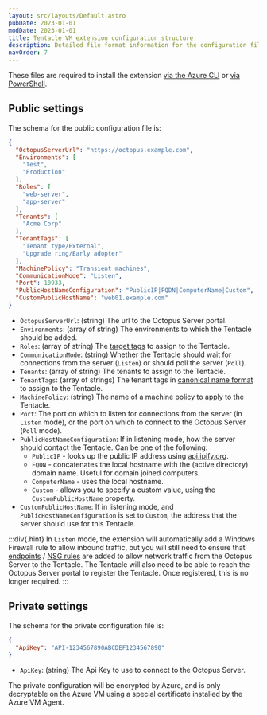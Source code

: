```yaml
---
layout: src/layouts/Default.astro
pubDate: 2023-01-01
modDate: 2023-01-01
title: Tentacle VM extension configuration structure
description: Detailed file format information for the configuration files required for the Azure Tentacle VM Extension
navOrder: 7
---
```


<AzureVMExtensionDeprecated />

These files are required to install the extension [via the Azure CLI](/docs/infrastructure/deployment-targets/tentacle/windows/azure-virtual-machines/via-the-azure-cli/) or [via PowerShell](/docs/infrastructure/deployment-targets/tentacle/windows/azure-virtual-machines/via-powershell).

## Public settings

The schema for the public configuration file is:

```json
{
  "OctopusServerUrl": "https://octopus.example.com",
  "Environments": [
    "Test",
    "Production"
  ],
  "Roles": [
    "web-server",
    "app-server"
  ],
  "Tenants": [
    "Acme Corp"
  ],
  "TenantTags": [
    "Tenant type/External",
    "Upgrade ring/Early adopter"
  ],
  "MachinePolicy": "Transient machines",
  "CommunicationMode": "Listen",
  "Port": 10933,
  "PublicHostNameConfiguration": "PublicIP|FQDN|ComputerName|Custom",
  "CustomPublicHostName": "web01.example.com"
}

```

* `OctopusServerUrl`: (string) The url to the Octopus Server portal.
* `Environments`: (array of string) The environments to which the Tentacle should be added.
* `Roles`: (array of string) The [target tags](/docs/infrastructure/deployment-targets/#target-roles) to assign to the Tentacle.
* `CommunicationMode`: (string) Whether the Tentacle should wait for connections from the server (`Listen`) or should poll the server (`Poll`).
* `Tenants`: (array of string) The tenants to assign to the Tentacle.
* `TenantTags`: (array of strings) The tenant tags in [canonical name format](/docs/tenants/tenant-tags/#referencing-tenant-tags) to assign to the Tentacle.
* `MachinePolicy`: (string) The name of a machine policy to apply to the Tentacle.
* `Port`: The port on which to listen for connections from the server (in `Listen` mode), or the port on which to connect to the Octopus Server (`Poll` mode).
* `PublicHostNameConfiguration`: If in listening mode, how the server should contact the Tentacle. Can be one of the following:
  * `PublicIP` - looks up the public IP address using [api.ipify.org](https://api.ipify.org).
  * `FQDN` - concatenates the local hostname with the (active directory) domain name. Useful for domain joined computers.
  * `ComputerName` - uses the local hostname.
  * `Custom` - allows you to specify a custom value, using the `CustomPublicHostName` property.
* `CustomPublicHostName`: If in listening mode, and `PublicHostNameConfiguration` is set to `Custom`, the address that the server should use for this Tentacle.

:::div{.hint}
In `Listen` mode, the extension will automatically add a Windows Firewall rule to allow inbound traffic, but you will still need to ensure that [endpoints](https://docs.microsoft.com/en-us/azure/virtual-machines/windows/classic/setup-endpoints) / [NSG rules](https://docs.microsoft.com/en-us/azure/virtual-network/virtual-networks-nsg) are added to allow network traffic from the Octopus Server to the Tentacle.
The Tentacle will also need to be able to reach the Octopus Server portal to register the Tentacle. Once registered, this is no longer required.
:::

## Private settings

The schema for the private configuration file is:

```json
{
  "ApiKey": "API-1234567890ABCDEF1234567890"
}
```

* `ApiKey`: (string) The Api Key to use to connect to the Octopus Server.

The private configuration will be encrypted by Azure, and is only decryptable on the Azure VM using a special certificate installed by the Azure VM Agent.
